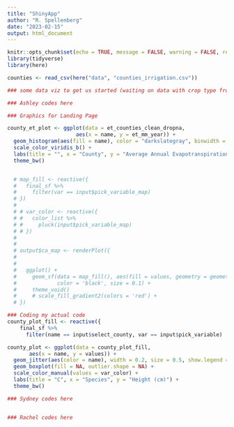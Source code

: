 ```yaml
---
title: "ShinyApp"
author: "R. Spellenberg"
date: "2023-02-15"
output: html_document
---
```


```r
knitr::opts_chunk$set(echo = TRUE, message = FALSE, warning = FALSE, results = FALSE)
library(tidyverse)
library(here)
```

```r
counties <- read_csv(here("data", "counties_irrigation.csv"))
```

```r
### some data viz to get us started (waiting on data with crop type from Anna)

```


```r
### Ashley codes here

### Graphics for Landing Page

county_et_plot <- ggplot(data = et_counties_clean_dropna,
                      aes(x = name, y = et_mm_year)) +
  geom_histogram(aes(fill = name), color = "darkslategray", binwidth = 1, show.legend = FALSE) +
  scale_color_viridis_b() +
  labs(title = "", x = "County", y = "Average Annual Evapotranspiration (mm)") +
  theme_bw()


  # map_fill <- reactive({
  #   final_sf %>%
  #     filter(var == input$pick_variable_map)
  # })
  # 
  # # var_color <- reactive({
  # #   color_list %>% 
  # #     pluck(input$pick_variable_map)
  # # })
  # 
  # 
  # output$ca_map <- renderPlot({
  #   
  # 
  #   ggplot() + 
  #     geom_sf(data = map_fill(), aes(fill = values, geometry = geometry),
  #             color = 'black', size = 0.1) +
  #     theme_void()
  #     # scale_fill_gradient2(colors = 'red') +
  # })

### Coding my actual code
county_plot_fill <- reactive({
    final_sf %>%
      filter(name == input$select_county, var == input$pick_variable)

county_plot <- ggplot(data = county_plot_fill,
       aes(x = name, y = values)) +
  geom_jitter(aes(color = name), width = 0.2, size = 0.5, show.legend = FALSE) +
  geom_boxplot(fill = NA, outlier.shape = NA) +
  scale_color_manual(values = var_color) +
  labs(title = "C", x = "Species", y = "Height (cm)") +
  theme_bw()

```


```r
### Sydney codes here



```


```r
### Rachel codes here



```